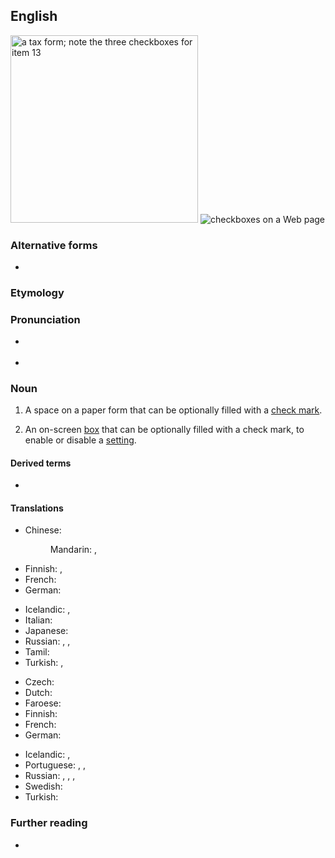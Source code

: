 {{also|check box}}
==English==
[[File:Form W-2, 2006.png|thumb|300px|a tax form; note the three checkboxes for item 13]]
[[File:Checkbox.png|thumb|checkboxes on a Web page]]

===Alternative forms===
* {{l|en|check box}}

===Etymology===
{{compound|en|check|box}}

===Pronunciation===
* {{a|UK}} {{IPA|en|/ˈtʃɛkbɒks/}}
* {{a|US}} {{IPA|en|/ˈtʃɛkbɑks/}}

===Noun===
{{en-noun|es}}

# A space on a paper form that can be optionally filled with a [[check mark]].
#: {{hyper|en|box}}
# {{lb|en|graphical user interface}} An on-screen [[box]] that can be optionally filled with a check mark, to enable or disable a [[setting]].
#: {{syn|en|tick box}}

====Derived terms====
* {{l|en|checkbox compliance}}

====Translations====
{{trans-top|A place on a form that can be checked or not}}
* Chinese:
*: Mandarin: {{t+|cmn|複選框|sc=Hani}}, {{t+|cmn|复选框|tr=fùxuǎnkuāng|sc=Hani}}
* Finnish: {{t+|fi|ruutu}}, {{t|fi|valintaruutu}}
* French: {{t+|fr|case à cocher|f}}
* German: {{t+|de|Kontrollkästchen|n}}
{{trans-mid}}
* Icelandic: {{t|is|gátreitur|m}}, {{t|is|merkireitur|m}}
* Italian: {{t|it|casella di spunta|f}}
* Japanese: {{t|ja|チェックボックス|tr=chekkubokkusu|sc=Jpan}}
* Russian: {{t+|ru|флажо́к|m}}, {{t|ru|чек-бо́кс|m}}, {{t+|ru|га́лочка|f}}
* Tamil: {{t+|ta|தேர்வுப் பெட்டி}}
* Turkish: {{t|tr|işaret kutusu}}, {{t|tr|onay kutusu}}
{{trans-bottom}}

{{trans-top|(graphical user interface): a feature on a webpage that can be marked or not}}
* Czech: {{t|cs|zaškrtávací pole|n}}
* Dutch: {{t+|nl|selectievakje|n}}
* Faroese: {{t|fo|avkrossingarteigur|m}}
* Finnish: {{t|fi|valintaruutu}}
* French: {{t+|fr|case à cocher|f}}
* German: {{t|de|Kontrollbox|f}}
{{trans-mid}}
* Icelandic: {{t|is|gátreitur|m}}, {{t|is|merkireitur|m}}
* Portuguese: {{t|pt|caixa de verificação|f}}, {{t|pt|caixa de seleção|f}}, {{t|pt|caixa de visto|f}}
* Russian: {{t+|ru|флажо́к|m}}, {{t+|ru|чекбо́кс|m}}, {{t+|ru|га́лочка|f}}, {{t+|ru|переключа́тель|m}}
* Swedish: {{t|sv|kryssruta|c}}
* Turkish: {{t|tr|seçme kutusu}}
{{trans-bottom}}

===Further reading===
* {{pedialite}}